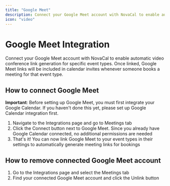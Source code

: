 ```yaml
---
title: "Google Meet"
description: Connect your Google Meet account with NovaCal to enable automatic video conference link generation for specific event types.
icon: "video"
---
```


# Google Meet Integration

Connect your Google Meet account with NovaCal to enable automatic video conference link generation for specific event types. Once linked, Google Meet links will be included in calendar invites whenever someone books a meeting for that event type.

## How to connect Google Meet

**Important**: Before setting up Google Meet, you must first integrate your Google Calendar. If you haven't done this yet, please set up Google Calendar integration first.

1. Navigate to the Integrations page and go to Meetings tab
2. Click the Connect button next to Google Meet. Since you already have Google Calendar connected, no additional permissions are needed
3. That's it! You can now link Google Meet to your event types in their settings to automatically generate meeting links for bookings

## How to remove connected Google Meet account

1. Go to the Integrations page and select the Meetings tab
2. Find your connected Google Meet account and click the Unlink button

